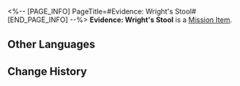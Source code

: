 <%-- [PAGE_INFO]
PageTitle=#Evidence: Wright's Stool#
[END_PAGE_INFO] --%>
{{Item Infobox
|id          = 140348
|image       = Item Evidence- Wright's Stool.png
|type        = Mission Item
|invCategory = Missions
|rarity      = 3
|effect      = 
|description = A small stool with two small footprints drawn on it using a crayon, indicating it once belonged to a Pepeshi worker. This is perhaps the most crude out of all the "evidence"... Miss Sparkle had fallen from her pedestal.
}}
'''Evidence: Wright's Stool''' is a [[Mission Item]].

==Other Languages==
{{Other Languages
|en   = Evidence: Wright's Stool
|zhs  = 证物：阿佑的板凳
|zht  = 證物：阿佑的板凳
|ja   = 証拠品：佑の椅子
|ko   = 증거물: 옥우의 의자
|es   = Prueba: taburete de Derecho
|fr   = Preuve&nbsp;: Tabouret de Droirthure
|ru   = Улика: табурет Права
|th   = หลักฐาน: เก้าอี้ของ Wright
|vi   = Vật Chứng: Ghế Của Hữu Tình
|de   = Beweisstück: Wrights Hocker
|id   = Barang Bukti: Bangku Wright
|pt   = Evidência: Banquinho de Dextro
}}

==Change History==
{{Change History|2.0}}
